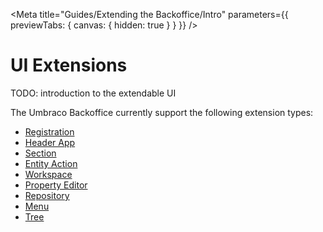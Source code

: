 
<Meta title="Guides/Extending the Backoffice/Intro" parameters={{ previewTabs: { canvas: { hidden: true } } }} />

# UI Extensions

TODO: introduction to the extendable UI

The Umbraco Backoffice currently support the following extension types:

- [Registration](?path=/docs/guides-extending-the-backoffice-registration--docs)
- [Header App](?path=/docs/guides-extending-the-backoffice-header-apps--docs)
- [Section](?path=/docs/guides-extending-the-backoffice-sections--docs)
- [Entity Action](?path=/docs/guides-extending-the-backoffice-entity-actions--docs)
- [Workspace](?path=/docs/guides-extending-the-backoffice-workspaces-intro--docs)
- [Property Editor](?path=/docs/guides-extending-the-backoffice-property-editors--docs)
- [Repository](?path=/docs/guides-extending-the-backoffice-property-editors--docs)
- [Menu](?path=/docs/guides-extending-the-backoffice-menu--docs)
- [Tree](?path=/docs/guides-extending-the-backoffice-trees--docs)
